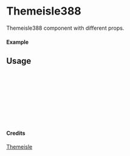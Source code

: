
<Meta of={Themeisle388} title="Themeisle/Themeisle388" />

# Themeisle388

Themeisle388 component with different props.

#### Example

<Canvas of={Themeisle388.Primary} />

## Usage

```ts
import { Themeisle388 } from "yadl-ui";

const Example = () => {
  return (
      <Themeisle388 />
  );
};

export default Example;
```

#### Credits
[Themeisle](https://themeisle.com/illustrations)
